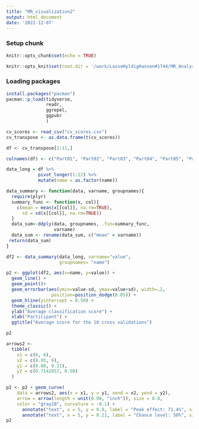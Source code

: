 ```yaml
---
title: "MR_visualization2"
output: html_document
date: '2022-12-07'
---
```


### Setup chunk

```r
knitr::opts_chunk$set(echo = TRUE)

knitr::opts_knit$set(root.dir = '/work/LasseHyldigHansen#1744/MR_Analysis')
```

### Loading packages

```r
install.packages("pacman")
pacman::p_load(tidyverse, 
               readr,
               ggrepel,
               ggpubr
               )
```

```r
cv_scores <- read_csv("cv_scores.csv")
cv_transpose <- as.data.frame(t(cv_scores))
```

```r
df <- cv_transpose[2:11,]

colnames(df) <- c("Part01", "Part02", "Part03", "Part04", "Part05", "Part06", "Part07", "Part08", "Part09", "Part10", "Part11", "Part12", "Part13", "Part14", "Part15", "Part16", "Part17", "Part18", "Part19", "Part20", "Part21", "Part22")
```


```r
data_long = df %>%
            pivot_longer(1:22) %>% 
            mutate(name = as.factor(name))

data_summary <- function(data, varname, groupnames){
  require(plyr)
  summary_func <- function(x, col){
    c(mean = mean(x[[col]], na.rm=TRUE),
      sd = sd(x[[col]], na.rm=TRUE))
  }
  data_sum<-ddply(data, groupnames, .fun=summary_func,
                  varname)
  data_sum <- rename(data_sum, c("mean" = varname))
 return(data_sum)
}

df2 <- data_summary(data_long, varname="value", 
                    groupnames= "name")

p2 <- ggplot(df2, aes(x=name, y=value)) + 
  geom_line() +
  geom_point()+
  geom_errorbar(aes(ymin=value-sd, ymax=value+sd), width=.2,
                 position=position_dodge(0.05)) +
  geom_hline(yintercept = 0.50) +
  theme_classic() + 
  ylab("Average classification score") +
  xlab("Participant") + 
  ggtitle("Average score for the 10 cross validations")

p2

arrows2 <- 
  tibble(
    x1 = c(6, 6),
    x2 = c(8.95, 9),
    y1 = c(0.80, 0.21),
    y2 = c(0.7142857, 0.50) 
  )

p2 <- p2 + geom_curve(
    data = arrows2, aes(x = x1, y = y1, xend = x2, yend = y2),
    arrow = arrow(length = unit(0.08, "inch")), size = 0.8,
    color = "gray20", curvature = -0.1) +
      annotate("text", x = 5, y = 0.8, label = "Peak effect: 71.4%", size = 3) +
      annotate("text", x = 5, y = 0.21, label = "Chance level: 50%", size = 3)
p2
```
